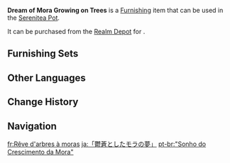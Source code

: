 {{Furnishing Infobox
|id             = 372491
|image          = Item Dream of Mora Growing on Trees.png
|category       = Landform
|subcategory    = Large Shrub
|quality        = 3
|adeptal_energy = 20
|load           = 50
|reduced_load   = 50
|description    = A strange plant growing in the [[Veluriyam Mirage]], it looks like a shrub with [[Mora]] sprouting from the ground. In the eyes of visitors from [[Liyue]], this plant can bring good fortune, and is extremely auspicious. Thus, many guests ask if they can purchase seeds of the plant, and offer exorbitant sums to have a chance to bring it to the outside world. Unfortunately, as the Veluriyam Mirage operates on special principles, these plants cannot grow elsewhere without the help of the [[Adeptus|adeptal]] power from The Realm Within.
|mention        = 
|blueprint      = 
|source1        = [[Realm Depot]]
}}
'''Dream of Mora Growing on Trees''' is a [[Furnishing]] item that can be used in the [[Serenitea Pot]].

It can be purchased from the [[Realm Depot]] for {{Item|Realm Currency|30|x=80}}.

==Furnishing Sets==
{{Craft Usage|type=Furnishing Set}}

==Other Languages==
{{Other Languages
|en      = Dream of Mora Growing on Trees
|zhs     = 「摩拉丛丛生长的梦」
|zhs_rm  = "Mólā Cóngcóng Shēngzhǎng de Mèng"
|zht     = 「摩拉叢叢生長的夢」
|zht_rm  = "Mólā Cóngcóng Shēngzhǎng de Mèng"
|zh_tl   = "Dream of Growing Mora Thicket"
|ja      = 「鬱蒼としたモラの夢」
|ja_rm   = "Ussou to Shita Mora no Yume"
|ja_tl   = 
|ko      = 「쑥쑥 자라나는 모라의 꿈」
|ko_rm   = 
|ko_tl   = 
|es      = Ensoñación del Mora exuberante
|es_tl   = Exuberant Mora Reverie
|fr      = Rêve d'arbres à moras
|fr_tl   = Dream of Mora Tree
|ru      = Сон о море на деревьях
|ru_tl   = Dream of Mora on Trees
|th      = "ความฝันที่ Mora งอกเงย"
|th_rm   = 
|th_tl   = 
|vi      = Giấc Mộng Mora Sinh Trưởng Um Tùm
|vi_tl   = 
|de      = „Ein Traum von Mora, die auf Bäumen wachsen“
|de_tl   = "A Dream of Mora That Grow on Trees"
|id      = Mimpi Pohon Mora
|id_tl   = Dream of Mora Tree
|pt      = "Sonho do Crescimento da Mora"
|pt_tl   = 
|tr      = Ağaçlarda Yetişen Mora Rüyası
|tr_tl   = 
|it      = Sogno di Mora che crescono sugli alberi
|it_tl   = 
}}

==Change History==
{{Change History|3.8}}

==Navigation==
{{Furnishing Navbox|exterior}}

[[fr:Rêve d'arbres à moras]]
[[ja:「鬱蒼としたモラの夢」]]
[[pt-br:"Sonho do Crescimento da Mora"]]